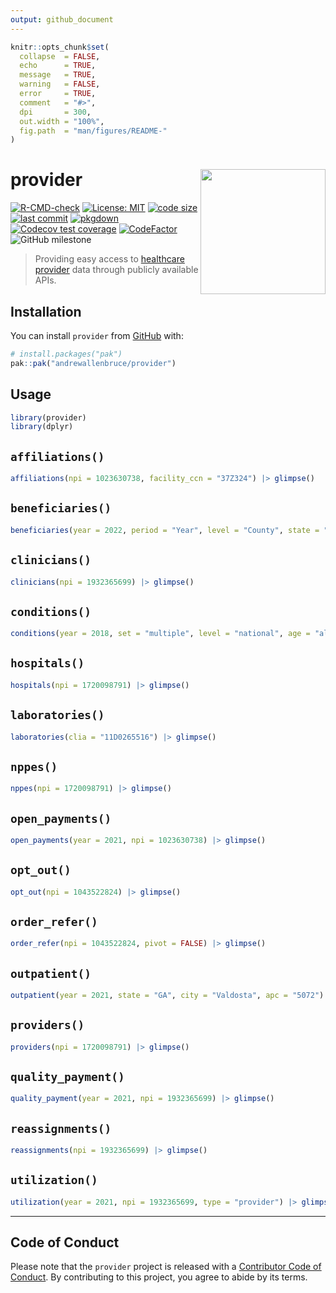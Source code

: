 ```yaml
---
output: github_document
---
```


<!-- README.md is generated from README.Rmd. Please edit that file -->

```r
knitr::opts_chunk$set(
  collapse  = FALSE,
  echo      = TRUE,
  message   = TRUE, 
  warning   = FALSE,
  error     = TRUE,
  comment   = "#>",
  dpi       = 300, 
  out.width = "100%",
  fig.path  = "man/figures/README-"
)
```

# provider <img src="man/figures/logo.svg" align="right" height="200" />

<!-- badges: start -->
[![R-CMD-check](https://github.com/andrewallenbruce/provider/actions/workflows/R-CMD-check.yaml/badge.svg)](https://github.com/andrewallenbruce/provider/actions/workflows/R-CMD-check.yaml)
[![License: MIT](https://img.shields.io/badge/license-MIT-blue.svg)](https://choosealicense.com/licenses/mit/)
[![code size](https://img.shields.io/github/languages/code-size/andrewallenbruce/provider.svg)](https://github.com/andrewallenbruce/provider)
[![last commit](https://img.shields.io/github/last-commit/andrewallenbruce/provider.svg)](https://github.com/andrewallenbruce/provider/commits/main)
[![pkgdown](https://github.com/andrewallenbruce/provider/actions/workflows/pkgdown.yaml/badge.svg)](https://github.com/andrewallenbruce/provider/actions/workflows/pkgdown.yaml)
[![Codecov test coverage](https://codecov.io/gh/andrewallenbruce/provider/branch/main/graph/badge.svg)](https://app.codecov.io/gh/andrewallenbruce/provider?branch=main)
[![CodeFactor](https://www.codefactor.io/repository/github/andrewallenbruce/provider/badge)](https://www.codefactor.io/repository/github/andrewallenbruce/provider)
![GitHub milestone](https://img.shields.io/github/milestones/progress/andrewallenbruce/provider/1?color=white&logo=milestones)
<!-- badges: end -->

> Providing easy access to [healthcare provider](https://en.wikipedia.org/wiki/Health_care_provider) data through publicly available APIs.

## Installation

You can install `provider` from [GitHub](https://github.com/) with:

``` r
# install.packages("pak")
pak::pak("andrewallenbruce/provider")
```

## Usage

```r
library(provider)
library(dplyr)
```


## `affiliations()`

```r
affiliations(npi = 1023630738, facility_ccn = "37Z324") |> glimpse()
```


## `beneficiaries()`

```r
beneficiaries(year = 2022, period = "Year", level = "County", state = "GA", county = "Lowndes") |> glimpse()
```

## `clinicians()`

```r
clinicians(npi = 1932365699) |> glimpse()
```

## `conditions()`

```r
conditions(year = 2018, set = "multiple", level = "national", age = "all", demo = "all", mcc = "6+") |> glimpse()
```


## `hospitals()`

```r
hospitals(npi = 1720098791) |> glimpse()
```

## `laboratories()`

```r
laboratories(clia = "11D0265516") |> glimpse()
```


## `nppes()`

```r
nppes(npi = 1720098791) |> glimpse()
```


## `open_payments()`

```r
open_payments(year = 2021, npi = 1023630738) |> glimpse()
```


## `opt_out()`

```r
opt_out(npi = 1043522824) |> glimpse()
```


## `order_refer()`

```r
order_refer(npi = 1043522824, pivot = FALSE) |> glimpse()
```


## `outpatient()`

```r
outpatient(year = 2021, state = "GA", city = "Valdosta", apc = "5072") |> glimpse()
```


## `providers()`

```r
providers(npi = 1720098791) |> glimpse()
```

## `quality_payment()`

```r
quality_payment(year = 2021, npi = 1932365699) |> glimpse()
```

## `reassignments()`

```r
reassignments(npi = 1932365699) |> glimpse()
```


## `utilization()`

```r
utilization(year = 2021, npi = 1932365699, type = "provider") |> glimpse()
```



------------------------------------------------------------------------------

## Code of Conduct

Please note that the `provider` project is released with a [Contributor Code of Conduct](https://andrewallenbruce.github.io/provider/CODE_OF_CONDUCT.html). By contributing to this project, you agree to abide by its terms.

